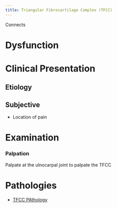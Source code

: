 ```yaml
---
title: Triangular Fibrocartilage Complex (TFCC)
---
```


Connects



# Dysfunction



# Clinical Presentation



## Etiology

## Subjective

- Location of pain


# Examination

:::{layout-ncol="3"}
### Palpation
Palpate at the ulnocarpal joint to palpate the TFCC

:::

# Pathologies

- [TFCC PAthology]("/The Archive/Pathologies/Pathologies by Region/Upper extremity/Wrist pathologies/TFCC_pathology.qmd")